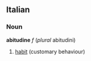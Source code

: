 ==Italian==
===Noun===
'''abitudine''' ''f'' (''plural'' abitudini)
# [[habit]] (customary behaviour)
